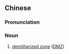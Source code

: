 ==Chinese==
{{zh-forms|s=非军事区|type=121}}
{{zh-wp}}

===Pronunciation===
{{zh-pron
|m=fēijūnshìqū
|cat=n
}}

===Noun===
{{zh-noun}}

# [[demilitarized zone]] ([[DMZ]])